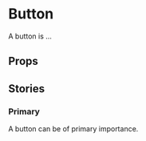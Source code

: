 
<Meta of={CardStories} />

# Button

A button is ...

<Primary />

## Props

<Controls />

## Stories

### Primary

A button can be of primary importance.

<Canvas of={CardStories.Primary} />
